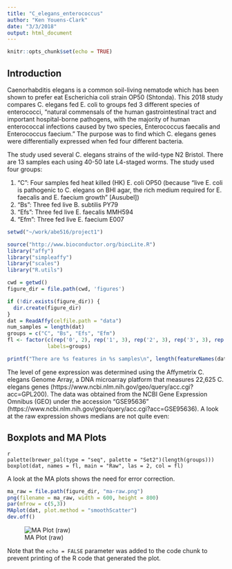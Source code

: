 ```yaml
---
title: "C_elegans_enterococcus"
author: "Ken Youens-Clark"
date: "3/3/2018"
output: html_document
---
```


```r
knitr::opts_chunk$set(echo = TRUE)
```

## Introduction

Caenorhabditis elegans is a common soil-living nematode which has been shown to prefer eat Escherichia coli strain OP50 (Shtonda). This 2018 study compares C. elegans fed E. coli to groups fed 3 different species of enterococci, “natural commensals of the human gastrointestinal tract and important hospital-borne pathogens, with the majority of human enterococcal infections caused by two species, Enterococcus faecalis and Enterococcus faecium.” The purpose was to find which C. elegans genes were differentially expressed when fed four different bacteria.

The study used several C. elegans strains of the wild-type N2 Bristol. There are 13 samples each using 40-50 late L4-staged worms. The study used four groups:

1. "C": Four samples fed heat killed (HK) E. coli OP50 (because “live E. coli is pathogenic to C. elegans on BHI agar, the rich medium required for E. faecalis and E. faecium growth” [Ausubel])
2. "Bs": Three fed live B. subtilis PY79
3. "Efs": Three fed live E. faecalis MMH594
4. "Efm": Three fed live E. faecium E007

```r
setwd("~/work/abe516/project1")

source("http://www.bioconductor.org/biocLite.R")
library("affy")
library("simpleaffy")
library("scales")
library("R.utils")

cwd = getwd()
figure_dir = file.path(cwd, 'figures')

if (!dir.exists(figure_dir)) {
  dir.create(figure_dir)
}
dat = ReadAffy(celfile.path = "data")
num_samples = length(dat)
groups = c("C", "Bs", "Efs", "Efm")
fl <- factor(c(rep('0', 2), rep('1', 3), rep('2', 3), rep('3', 3), rep('0', 2)), 
             labels=groups)

printf("There are %s features in %s samples\n", length(featureNames(dat)), num_samples)
```
The level of gene expression was determined using the Affymetrix C. elegans Genome Array, a DNA microarray platform that measures 22,625 C. elegans genes (https://www.ncbi.nlm.nih.gov/geo/query/acc.cgi?acc=GPL200). The data was obtained from the NCBI Gene Expression Omnibus (GEO) under the accession “GSE95636” (https://www.ncbi.nlm.nih.gov/geo/query/acc.cgi?acc=GSE95636). A look at the raw expression shows medians are not quite even:

## Boxplots and MA Plots

```
{r boxplots}
palette(brewer_pal(type = "seq", palette = "Set2")(length(groups)))
boxplot(dat, names = fl, main = "Raw", las = 2, col = fl)
```

A look at the MA plots shows the need for error correction.

```r
ma_raw = file.path(figure_dir, "ma-raw.png")
png(filename = ma_raw, width = 600, height = 800)
par(mfrow = c(5,3))
MAplot(dat, plot.method = "smoothScatter")
dev.off()
```
![MA Plot (raw)](figures/ma-raw.png)

Note that the `echo = FALSE` parameter was added to the code chunk to prevent printing of the R code that generated the plot.
